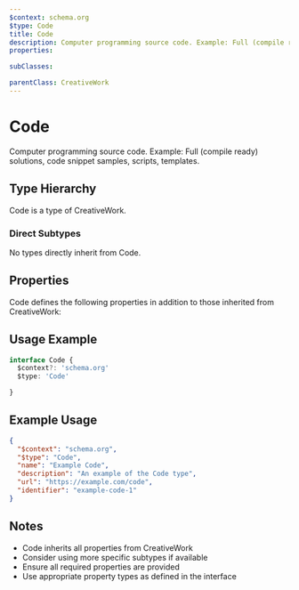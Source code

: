 ```yaml
---
$context: schema.org
$type: Code
title: Code
description: Computer programming source code. Example: Full (compile ready) solutions, code snippet samples, scripts, templates.
properties:

subClasses:

parentClass: CreativeWork
---
```


# Code

Computer programming source code. Example: Full (compile ready) solutions, code snippet samples, scripts, templates.

## Type Hierarchy

Code is a type of CreativeWork.

### Direct Subtypes

No types directly inherit from Code.

## Properties

Code defines the following properties in addition to those inherited from CreativeWork:



## Usage Example

```typescript
interface Code {
  $context?: 'schema.org'
  $type: 'Code'

}
```

## Example Usage

```json
{
  "$context": "schema.org",
  "$type": "Code",
  "name": "Example Code",
  "description": "An example of the Code type",
  "url": "https://example.com/code",
  "identifier": "example-code-1"
}
```

## Notes

- Code inherits all properties from CreativeWork
- Consider using more specific subtypes if available
- Ensure all required properties are provided
- Use appropriate property types as defined in the interface
